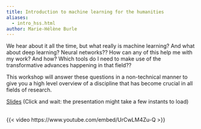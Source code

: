 ```yaml
---
title: Introduction to machine learning for the humanities
aliases:
  - intro_hss.html
author: Marie-Hélène Burle
---
```


:::{.def}

We hear about it all the time, but what really is machine learning? And what about deep learning? Neural networks?? How can any of this help me with my work? And how? Which tools do I need to make use of the transformative advances happening in that field??

This workshop will answer these questions in a non-technical manner to give you a high level overview of a discipline that has become crucial in all fields of research.

:::

[Slides](ws_intro_hss_slides.html){.btn .btn-outline-primary} [(Click and wait: the presentation might take a few instants to load)]{.inlinenote}
<br><br>

{{< video https://www.youtube.com/embed/UrCwLM4Zu-Q >}}
